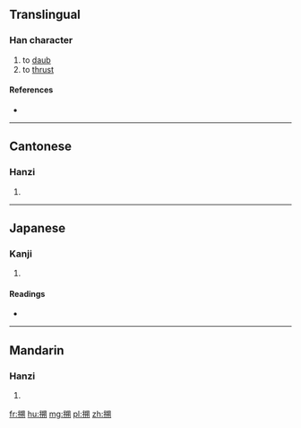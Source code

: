 ==Translingual==

===Han character===
{{Han char|rn=64|rad=手|as=10|sn=13|four=5702<sub>0</sub>|canj=手廿山月 (QTUB)}}

# to [[daub]]
# to [[thrust]]

====References====
* {{Han ref|kx=0447.120|dkj=12491|dj=0798.050|hdz=31936.070|uh=6420|ud=25632|bh=DD7D|bd=56701}}

----

==Cantonese==

===Hanzi===
{{yue-hanzi|jyut=|y=sok3}}

# {{defn|lang=yue|sort=手10}}

----

==Japanese==

===Kanji===
{{ja-kanji|grade=|rs=手10}}

# {{defn|lang=ja|sort=手10}}

====Readings====
* {{ja-readings|on=[[さく]] (saku)|kun=[[ぬる]] (nuru)}}

----

==Mandarin==

===Hanzi===
{{cmn-hanzi|pin=[[shuò]] ([[shuo4]])|wg=shuo<sup>4</sup>}}

# {{defn|lang=cmn|sort=手10}}

[[fr:搠]]
[[hu:搠]]
[[mg:搠]]
[[pl:搠]]
[[zh:搠]]